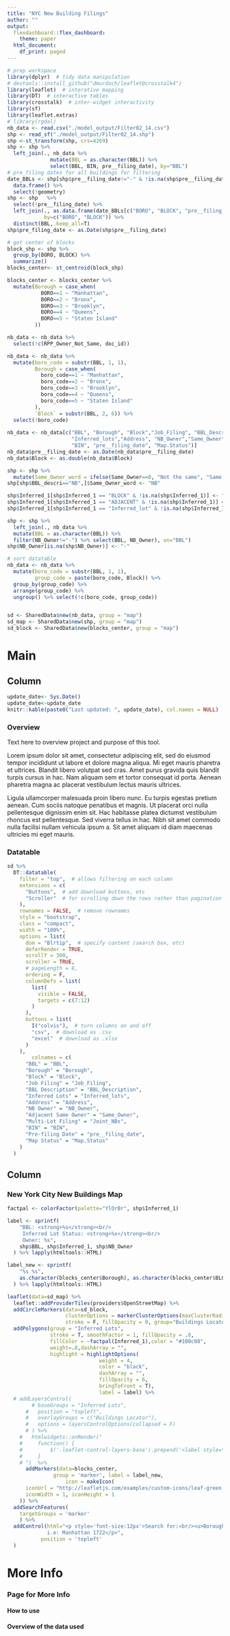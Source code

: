 ```yaml
---
title: "NYC New Building Filings"
author: ""
output:
  flexdashboard::flex_dashboard:
    theme: paper
  html_document:
    df_print: paged
---
```


```r
# prep workspace
library(dplyr)  # tidy data manipulation
# devtools::install_github("dmurdoch/leaflet@crosstalk4")
library(leaflet)  # interative mapping
library(DT)  # interactive tables
library(crosstalk)  # inter-widget interactivity
library(sf)
library(leaflet.extras)
# library(rgdal)
nb_data <- read.csv("./model_output/Filter02_14.csv")
shp <- read_sf("./model_output/Filter02_14.shp")
shp <-st_transform(shp, crs=4269)
shp <- shp %>%
  left_join(., nb_data %>% 
              mutate(BBL = as.character(BBL)) %>%
              select(BBL, BIN, pre__filing_date), by="BBL")
# pre_filing dates for all buildings for filtering 
date_BBLs <- shp[shp$pre__filing_date!="-" & !is.na(shp$pre__filing_date),] %>%
  data.frame() %>%
  select(!geometry)
shp <- shp   %>%
  select(!pre__filing_date) %>%
  left_join(., as.data.frame(date_BBLs[c("BORO", "BLOCK", "pre__filing_date")]), 
            by=c("BORO", "BLOCK")) %>%
  distinct(BBL,.keep_all=T)
shp$pre_filing_date <- as.Date(shp$pre__filing_date)

# get center of blocks
block_shp <- shp %>%
  group_by(BORO, BLOCK) %>%
  summarize() 
blocks_center<- st_centroid(block_shp)

blocks_center <- blocks_center %>%
  mutate(Borough = case_when(
           BORO==1 ~ "Manhattan",
           BORO==2 ~ "Bronx",
           BORO==3 ~ "Brooklyn",
           BORO==4 ~ "Queens",
           BORO==5 ~ "Staten Island"
         )) 

nb_data <- nb_data %>%
  select(!c(RPP_Owner_Not_Same, doc_id))

nb_data <- nb_data %>%
  mutate(boro_code = substr(BBL, 1, 1),
         Borough = case_when(
           boro_code==1 ~ "Manhattan",
           boro_code==2 ~ "Bronx",
           boro_code==3 ~ "Brooklyn",
           boro_code==4 ~ "Queens",
           boro_code==5 ~ "Staten Island"
         ),
         `Block` = substr(BBL, 2, 6)) %>%
  select(!boro_code)
  
nb_data <- nb_data[c("BBL", "Borough", "Block","Job_Filing", "BBL_Description",
                     "Inferred_lots","Address", "NB_Owner","Same_Owner","Joint_NBs", 
                     "BIN", "pre__filing_date", "Map.Status")]
nb_data$pre__filing_date <- as.Date(nb_data$pre__filing_date)
nb_data$Block <- as.double(nb_data$Block)

shp <- shp %>%
  mutate(Same_Owner_word = ifelse(Same_Owner==0, "Not the same", "Same owner")) 
shp[shp$BBL_descri=="NB",]$Same_Owner_word <- "NB"

shp$Inferred_1[shp$Inferred_1 == "BLOCK" & !is.na(shp$Inferred_1)] <- "Block"
shp$Inferred_1[shp$Inferred_1 == "ADJACENT" & !is.na(shp$Inferred_1)] <- "Adjacent"
shp$Inferred_1[shp$Inferred_1 == "Inferred_lot" & !is.na(shp$Inferred_1)] <- "Inferred Lot"

shp <- shp %>%
  left_join(., nb_data %>%
  mutate(BBL = as.character(BBL)) %>%
  filter(NB_Owner!="-") %>% select(BBL, NB_Owner), on="BBL")
shp$NB_Owner[is.na(shp$NB_Owner)] <- "-"

# sort datatable
nb_data <- nb_data %>%
  mutate(boro_code = substr(BBL, 1, 1),
         group_code = paste(boro_code, Block)) %>%
  group_by(group_code) %>%
  arrange(group_code) %>%
  ungroup() %>% select(!c(boro_code, group_code))


sd <- SharedData$new(nb_data, group = "map")
sd_map <- SharedData$new(shp, group = "map")
sd_block <- SharedData$new(blocks_center, group = "map")
```



Main {data-icon="ion-stats-bars"}
=====================================


Column {data-width=400}
-------------------------------------

```r
update_date<- Sys.Date()
update_date<-update_date
knitr::kable(paste0("Last updated: ", update_date), col.names = NULL)
```

### Overview

Text here to overview project and purpose of this tool.

Lorem ipsum dolor sit amet, consectetur adipiscing elit, sed do eiusmod tempor incididunt ut labore et dolore magna aliqua. Mi eget mauris pharetra et ultrices. Blandit libero volutpat sed cras. Amet purus gravida quis blandit turpis cursus in hac. Nam aliquam sem et tortor consequat id porta. Aenean pharetra magna ac placerat vestibulum lectus mauris ultrices. 

Ligula ullamcorper malesuada proin libero nunc. Eu turpis egestas pretium aenean. Cum sociis natoque penatibus et magnis. Ut placerat orci nulla pellentesque dignissim enim sit. Hac habitasse platea dictumst vestibulum rhoncus est pellentesque. Sed viverra tellus in hac. Nibh sit amet commodo nulla facilisi nullam vehicula ipsum a. Sit amet aliquam id diam maecenas ultricies mi eget mauris.


### Datatable
    
```r
sd %>%
  DT::datatable(
    filter = "top",  # allows filtering on each column
    extensions = c(
      "Buttons",  # add download buttons, etc
      "Scroller"  # for scrolling down the rows rather than pagination
    ),
    rownames = FALSE,  # remove rownames
    style = "bootstrap",
    class = "compact",
    width = "100%",
    options = list(
      dom = "Blrtip",  # specify content (search box, etc)
      deferRender = TRUE,
      scrollY = 300,
      scroller = TRUE,
      # pageLength = 8,
      ordering = F,
      columnDefs = list(
        list(
          visible = FALSE,
          targets = c(7:12)
        )
      ),
      buttons = list(
        I("colvis"),  # turn columns on and off
        "csv",  # download as .csv
        "excel"  # download as .xlsx
      )
    ),
        colnames = c(
      "BBL" = "BBL",
      "Borough" = "Borough",
      "Block" = "Block",
      "Job Filing" = "Job_Filing",
      "BBL Description" = "BBL_Description",
      "Inferred Lots" = "Inferred_lots",
      "Address" = "Address",
      "NB Owner" = "NB_Owner",
      "Adjacent Same Owner" = "Same_Owner",
      "Multi-Lot Filing" = "Joint_NBs",
      "BIN" = "BIN",
      "Pre-filing Date" = "pre__filing_date",
      "Map Status" = "Map.Status"
    )
  )
```



Column {data-width=600}
-------------------------------------
   
    
### New York City New Buildings Map
```r
factpal <- colorFactor(palette="YlOrBr", shp$Inferred_1)

label <- sprintf(
    "BBL: <strong>%s</strong><br/>
     Inferred Lot Status: <strong>%s</strong><br/>
     Owner: %s",
    shp$BBL, shp$Inferred_1, shp$NB_Owner
  ) %>% lapply(htmltools::HTML)

label_new <- sprintf(
    "%s %s",
    as.character(blocks_center$Borough), as.character(blocks_center$BLOCK)
  ) %>% lapply(htmltools::HTML)

```



```r
leaflet(data=sd_map) %>%
  leaflet::addProviderTiles(providers$OpenStreetMap) %>%
  addCircleMarkers(data=sd_block, 
                   clusterOptions = markerClusterOptions(maxClusterRadius = 75),
                   stroke = F, fillOpacity = 0, group="Buildings Locator") %>%
  addPolygons(group = "Inferred Lots",
              stroke = T, smoothFactor = 1, fillOpacity = .8,
              fillColor = ~factpal(Inferred_1),color = "#100c08",
              weight=.8,dashArray = "",
              highlight = highlightOptions(
                              weight = 4,
                              color = "black",
                              dashArray = "",
                              fillOpacity = 6,
                              bringToFront = T),
                              label = label) %>%
  # addLayersControl(
        # baseGroups = "Inferred Lots",
      #   position = "topleft",
      #   overlayGroups = c("Buildings Locator"),
      #   options = layersControlOptions(collapsed = F)
      # ) %>%
    #   htmlwidgets::onRender("
    #     function() {
    #         $('.leaflet-control-layers-base').prepend('<label style=\"text-align:center\">Map Variable</label>');
    #     }
    # ")  %>%
      addMarkers(data=blocks_center,
               group = 'marker', label = label_new,
                   icon = makeIcon( 
      iconUrl = "http://leafletjs.com/examples/custom-icons/leaf-green.png",
      iconWidth = 1, iconHeight = 1
    )) %>%
  addSearchFeatures(
    targetGroups = 'marker'
    ) %>%
  addControl(html="<p style='font-size:12px'>Search for:<br/><u>Borough</u> <u>Block #</u><br/>
             i.e: Manhattan 1722</p>",
           position = 'topleft'
  )

```


More Info {data-orientation=rows data-icon="fa-info-circle"}
=====================================

### Page for More Info

#### How to use

#### Overview of the data used
